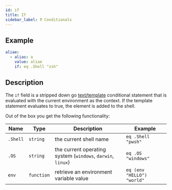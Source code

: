 ```yaml
---
id: if
title: If
sidebar_label: ❓ Conditionals
---
```


## Example

```yaml
aliae:
  - alias: a
    value: aliae
    if: eq .Shell "zsh"
```

## Description

The `if` field is a stripped down go [text/template][go-text-template] conditional statement that
is evaluated with the current environment as the context. If the template statement
evaluates to true, the element is added to the shell.

Out of the box you get the following functionality:

| Name     | Type       | Description                                                 | Example                    |
| -------- | ---------- | ----------------------------------------------------------- | -------------------------- |
| `.Shell` | `string`   | the current shell name                                      | `eq .Shell "pwsh"`         |
| `.OS`    | `string`   | the current operating system (`windows`, `darwin`, `linux`) | `eq .OS "windows"`         |
| `env`    | `function` | retrieve an environment variable value                      | `eq (env "HELLO") "world"` |

[go-text-template]: https://golang.org/pkg/text/template/

